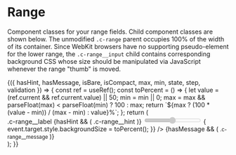 
<Meta title="Components/Forms/Range" />

# Range

Component classes for your range fields. Child component classes are shown
below. The unmodified `.c-range` parent occupies 100% of the width of its
container. Since WebKit browsers have no supporting pseudo-element for the
lower range, the `.c-range__input` child contains corresponding background
CSS whose size should be manipulated via JavaScript whenever the range
"thumb" is moved.

<Canvas>
  <Story
    name="Default"
    argTypes={{
      hasHint: {
        name: 'hint',
        control: { type: 'boolean' }
      },
      hasMessage: {
        name: 'message',
        control: { type: 'boolean' }
      },
      isCompact: {
        name: 'compact',
        control: { type: 'boolean' }
      },
      max: { control: { type: 'number' } },
      min: { control: { type: 'number' } },
      state: {
        control: {
          type: 'inline-check'
        },
        options: ['is-focused', 'is-active', 'is-disabled']
      },
      step: { control: { type: 'number' } },
      validation: {
        control: {
          type: 'inline-radio'
        },
        options: [undefined, 'success', 'warning', 'error']
      }
    }}
    args={{ hasHint: true, hasMessage: true }}
  >
    {({ hasHint, hasMessage, isBare, isCompact, max, min, state, step, validation }) => {
      const ref = useRef();
      const toPercent = () => {
        let value = (ref.current && ref.current.value) || 50;
        min = min || 0;
        max = max && parseFloat(max) < parseFloat(min) ? 100 : max;
        return `${max ? (100 * (value - min)) / (max - min) : value}%`;
      };
      return (
        <div class="c-range">
          <label class={`c-range__label ${isCompact && 'c-range__label--sm'}`} for="range">
            .c-range__label
          </label>
          {hasHint && (
            <span class={`c-range__hint ${isCompact && 'c-range__hint--sm'}`}>.c-range__hint</span>
          )}
          <input
            class={`c-range__input ${isCompact && 'c-range__input--sm'} ${
              state && state.join(' ')
            }`}
            disabled={state && state.includes('is-disabled')}
            id="range"
            type="range"
            max={max}
            min={min}
            ref={ref}
            step={step}
            style={{ backgroundSize: toPercent() }}
            onInput={(event) => {
              event.target.style.backgroundSize = toPercent();
            }}
          />
          {hasMessage && (
            <small class={`c-range__message c-range__message--${validation}`}>
              .c-range__message
            </small>
          )}
        </div>
      );
    }}
  </Story>
</Canvas>
